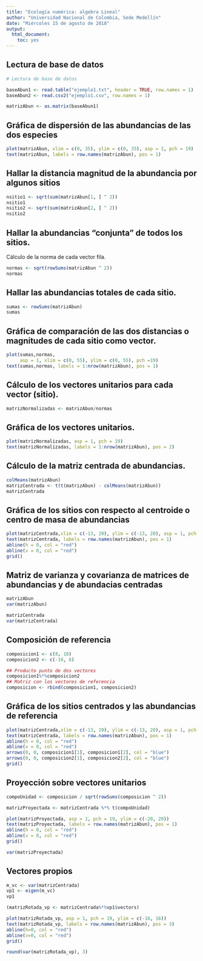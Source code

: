 ```yaml
---
title: "Ecología numérica: algebra Lineal"
author: "Universidad Nacional de Colombia, Sede Medellín"
date: "Miércoles 15 de agosto de 2018"
output: 
  html_document: 
    toc: yes
---
```



## Lectura de base de datos

```r
# Lectura de base de datos

baseAbun1 <- read.table("ejemplo1.txt", header = TRUE, row.names = 1)
baseAbun2 <- read.csv2("ejemplo1.csv", row.names = 1)

matrizAbun <- as.matrix(baseAbun1)
```


## Gráfica de dispersión de las abundancias de las dos especies
```r
plot(matrizAbun, xlim = c(0, 35), ylim = c(0, 35), asp = 1, pch = 19)
text(matrizAbun, labels = row.names(matrizAbun), pos = 1)
```

## Hallar la distancia magnitud de la abundancia por algunos sitios
```r
nsitio1 <- sqrt(sum(matrizAbun[1, ] ^ 2))
nsitio1
nsitio2 <- sqrt(sum(matrizAbun[2, ] ^ 2))
nsitio2
```

## Hallar la abundancias "conjunta" de todos los sitios.

Cálculo de la norma de cada vector fila.
```r
normas <- sqrt(rowSums(matrizAbun ^ 2))
normas
```

## Hallar las abundancias totales de cada sitio.

```r
sumas <- rowSums(matrizAbun)
sumas
```

## Gráfica de comparación de las dos distancias o magnitudes de cada sitio como vector.

```r
plot(sumas,normas,
     asp = 1, xlim = c(0, 55), ylim = c(0, 55), pch =19)
text(sumas,normas, labels = 1:nrow(matrizAbun), pos = 1)
```

## Cálculo de los vectores unitarios para cada vector (sitio).

```r
matrizNormalizadas <- matrizAbun/normas
```

## Gráfica de los vectores unitarios.

```r

plot(matrizNormalizadas, asp = 1, pch = 19)
text(matrizNormalizadas, labels = 1:nrow(matrizAbun), pos = 2)

```

## Cálculo de la matriz centrada de abundancias.

```r
colMeans(matrizAbun)
matrizCentrada <- t(t(matrizAbun) - colMeans(matrizAbun))
matrizCentrada
```

## Gráfica de los sitios con respecto al centroide o centro de masa de abundancias

```r
plot(matrizCentrada,xlim = c(-13, 20), ylim = c(-13, 20), asp = 1, pch = 19)
text(matrizCentrada, labels = row.names(matrizAbun), pos = 1)
abline(h = 0, col = "red")
abline(v = 0, col = "red")
grid()
```

## Matriz de varianza y covarianza de matrices de abundancias y de abundacias centradas
```r
matrizAbun
var(matrizAbun)

matrizCentrada
var(matrizCentrada)
```


## Composición de referencia

```r
composicion1 <- c(8, 18)
composicion2 <- c(-18, 8)

## Producto punto de dos vectores
composicion1%*%composicion2
## Matriz con los vectores de referencia
composicion <- rbind(composicion1, composicion2)
```



## Gráfica de los sitios centrados y las abundancias de referencia

```r

plot(matrizCentrada,xlim = c(-13, 20), ylim = c(-13, 20), asp = 1, pch = 19)
text(matrizCentrada, labels = row.names(matrizAbun), pos = 1)
abline(h = 0, col = "red")
abline(v = 0, col = "red")
arrows(0, 0, composicion1[1], composicion1[2], col = "blue")
arrows(0, 0, composicion2[1], composicion2[2], col = "blue")
grid()
```


## Proyección sobre vectores unitarios

```r

compoUnidad <- composicion / sqrt(rowSums(composicion ^ 2))

matrizProyectada <- matrizCentrada %*% t(compoUnidad)

plot(matrizProyectada, asp = 1, pch = 19, ylim = c(-20, 20))
text(matrizProyectada, labels = row.names(matrizAbun), pos = 1)
abline(h = 0, col = "red")
abline(v = 0, col = "red")
grid()

var(matrizProyectada)
```


## Vectores propios

```r
m_vc <- var(matrizCentrada)
vp1 <- eigen(m_vc)
vp1

(matrizRotada_vp <- matrizCentrada%*%vp1$vectors)

plot(matrizRotada_vp, asp = 1, pch = 19, ylim = c(-16, 16))
text(matrizRotada_vp, labels = row.names(matrizAbun), pos = 3)
abline(h=0, col = "red")
abline(v=0, col = "red")
grid()

round(var(matrizRotada_vp), 3)

```

